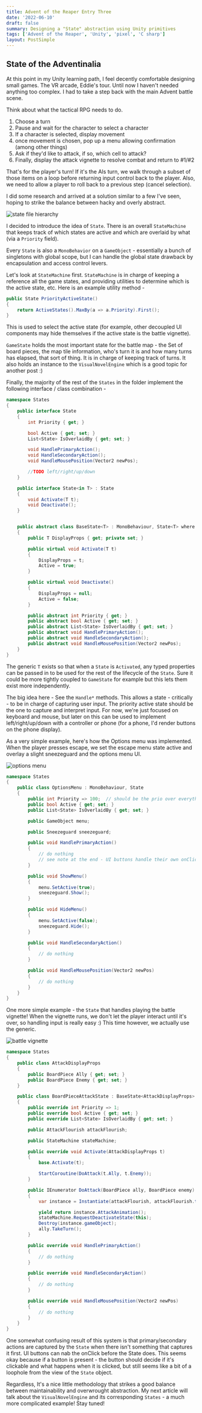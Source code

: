 ```yaml
---
title: Advent of the Reaper Entry Three
date: '2022-06-10'
draft: false
summary: Designing a "State" abstraction using Unity primitives
tags: ['Advent of the Reaper', 'Unity', 'pixel', 'C sharp']
layout: PostSimple
---
```

## State of the Adventinalia

At this point in my Unity learning path, I feel decently comfortable designing small games. The VR arcade, Eddie's tour. Until now I haven't needed anything too complex. I had to take a step back with the main Advent battle scene.

Think about what the tactical RPG needs to do.

1. Choose a turn
2. Pause and wait for the character to select a character
3. If a character is selected, display movement
4. once movement is chosen, pop up a menu allowing confirmation (among other things)
5. Ask if they'd like to attack, if so, which cell to attack?
6. Finally, display the attack vignette to resolve combat and return to #1/#2

That's for the player's turn! If it's the AIs turn, we walk through a subset of those items on a loop before returning input control back to the player. Also, we need to allow a player to roll back to a previous step (cancel selection).

I did some research and arrived at a solution similar to a few I've seen, hoping to strike the balance between hacky and overly abstract.

![state file hierarchy](/static/images/advent/state-file-hierarchy.png)

I decided to introduce the idea of `State`. There is an overall `StateMachine` that keeps track of which states are active and which are overlaid by what (via a `Priority` field).

Every `State` is also a `MonoBehavior` on a `GameObject` - essentially a bunch of singletons with global scope, but I can handle the global state drawback by encapsulation and access control levers.

Let's look at `StateMachine` first.  `StateMachine` is in charge of keeping a reference all the game states, and providing utilities to determine which is the active state, etc. Here is an example utility method -

```csharp
public State PriorityActiveState()
{
    return ActiveStates().MaxBy(a => a.Priority).First();
}
```

This is used to select the active state (for example, other decoupled UI components may hide themselves if the active state is the battle vignette).

`GameState` holds the most important state for the battle map - the Set of board pieces, the map tile information, who's turn it is and how many turns has elapsed, that sort of thing. It is in charge of keeping track of turns. It also holds an instance to the `VisualNovelEngine` which is a good topic for another post :)

Finally, the majority of the rest of the `States` in the folder implement the following interface / class combination -

```csharp
namespace States
{
    public interface State
    {
        int Priority { get; }

        bool Active { get; set; }
        List<State> IsOverlaidBy { get; set; }

        void HandlePrimaryAction();
        void HandleSecondaryAction();
        void HandleMousePosition(Vector2 newPos);

        //TODO left/right/up/down
    }

    public interface State<in T> : State
    {
        void Activate(T t);
        void Deactivate();
    }


    public abstract class BaseState<T> : MonoBehaviour, State<T> where T : class
    {
        public T DisplayProps { get; private set; }

        public virtual void Activate(T t)
        {
            DisplayProps = t;
            Active = true;
        }

        public virtual void Deactivate()
        {
            DisplayProps = null;
            Active = false;
        }

        public abstract int Priority { get; }
        public abstract bool Active { get; set; }
        public abstract List<State> IsOverlaidBy { get; set; }
        public abstract void HandlePrimaryAction();
        public abstract void HandleSecondaryAction();
        public abstract void HandleMousePosition(Vector2 newPos);
    }
}
```

The generic `T` exists so that when a `State` is `Activated`, any typed properties can be passed in to be used for the rest of the lifecycle of the `State`. Sure it could be more tightly coupled to `GameState` for example but this lets them exist more independently.

The big idea here - See the `Handle*` methods. This allows a state - critically - to be in charge of capturing user input. The priority active state should be the one to capture and interpret input. For now, we're just focused on keyboard and mouse, but later on this can be used to implement left/right/up/down with a controller or phone (for a phone, I'd render buttons on the phone display).

As a very simple example, here's how the Options menu was implemented. When the player presses escape, we set the escape menu state active and overlay a slight sneezeguard and the options menu UI.

![options menu](/static/images/advent/options-menu.png)

```csharp
namespace States
{
    public class OptionsMenu : MonoBehaviour, State
    {
        public int Priority => 100;  // should be the prio over everything!
        public bool Active { get; set; }
        public List<State> IsOverlaidBy { get; set; }

        public GameObject menu;

        public Sneezeguard sneezeguard;

        public void HandlePrimaryAction()
        {
            // do nothing
            // see note at the end - UI buttons handle their own onClick!
        }

        public void ShowMenu()
        {
            menu.SetActive(true);
            sneezeguard.Show();
        }

        public void HideMenu()
        {
            menu.SetActive(false);
            sneezeguard.Hide();
        }

        public void HandleSecondaryAction()
        {
            // do nothing
        }

        public void HandleMousePosition(Vector2 newPos)
        {
            // do nothing
        }
    }
}
```

One more simple example - the `State` that handles playing the battle vignette! When the vignette runs, we don't let the player interact until it's over, so handling input is really easy :) This time however, we actually use the generic.

![battle vignette](/static/images/advent/battle-vignette.png)

```csharp
namespace States
{
    public class AttackDisplayProps
    {
        public BoardPiece Ally { get; set; }
        public BoardPiece Enemy { get; set; }
    }

    public class BoardPieceAttackState : BaseState<AttackDisplayProps>
    {
        public override int Priority => 1;
        public override bool Active { get; set; }
        public override List<State> IsOverlaidBy { get; set; }

        public AttackFlourish attackFlourish;

        public StateMachine stateMachine;

        public override void Activate(AttackDisplayProps t)
        {
            base.Activate(t);

            StartCoroutine(DoAttack(t.Ally, t.Enemy));
        }

        public IEnumerator DoAttack(BoardPiece ally, BoardPiece enemy)
        {
            var instance = Instantiate(attackFlourish, attackFlourish.transform.parent, true);

            yield return instance.AttackAnimation();
            stateMachine.RequestDeactivateState(this);
            Destroy(instance.gameObject);
            ally.TakeTurn();
        }

        public override void HandlePrimaryAction()
        {
            // do nothing
        }

        public override void HandleSecondaryAction()
        {
            // do nothing
        }

        public override void HandleMousePosition(Vector2 newPos)
        {
            // do nothing
        }
    }
}
```

One somewhat confusing result of this system is that primary/secondary actions are captured by the `State` when there isn't something that captures it first. UI buttons can nab the onClick before the State does. This seems okay because if a button is present - the button should decide if it's clickable and what happens when it is clicked, but still seems like a bit of a loophole from the view of the `State` object.

Regardless, It's a nice little methodology that strikes a good balance between maintainability and overwrought abstraction. My next article will talk about the `VisualNovelEngine` and its corresponding `States` - a much more complicated example! Stay tuned!